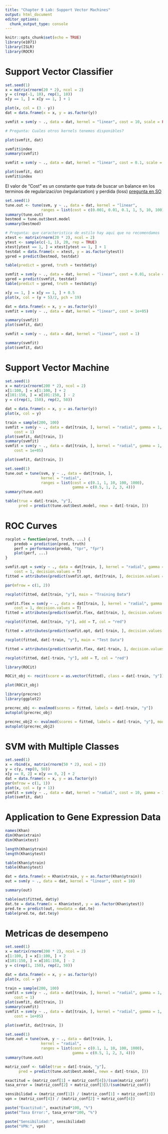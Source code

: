 ```yaml
---
title: "Chapter 9 Lab: Support Vector Machines"
output: html_document
editor_options: 
  chunk_output_type: console
---
```


```r
knitr::opts_chunk$set(echo = TRUE)
library(e1071)
library(ISLR)
library(ROCR)
```
# Support Vector Classifier

```r
set.seed(1)
x = matrix(rnorm(20 * 2), ncol = 2)
y = c(rep(-1, 10), rep(1, 10))
x[y == 1, ] = x[y == 1, ] + 1

plot(x, col = (3 - y))
dat = data.frame(x = x, y = as.factor(y))

svmfit = svm(y ~ ., data = dat, kernel = "linear", cost = 10, scale = FALSE)

# Pregunta: Cuales otros kernels tenemos disponibles?

plot(svmfit, dat)

svmfit$index
summary(svmfit)

svmfit = svm(y ~ ., data = dat, kernel = "linear", cost = 0.1, scale = FALSE)

plot(svmfit, dat)
svmfit$index
```

El valor de "Cost" es un constante que trata de buscar un balance en los terminos de regularizaci/on (regularization) y perdida (loss) [pregunta en SO](https://stats.stackexchange.com/questions/185994/the-cost-parameter-for-support-vector-machines)

```r
set.seed(1)
tune.out <- tune(svm, y ~ ., data = dat, kernel = "linear",
                ranges = list(cost = c(0.001, 0.01, 0.1, 1, 5, 10, 100)))
summary(tune.out)
bestmod = tune.out$best.model
summary(bestmod)

# Pregunta: que caracteristica de estilo hay aqui que no recomendamos
xtest <- matrix(rnorm(20 * 2), ncol = 2)
ytest <- sample(c(-1, 1), 20, rep = TRUE)
xtest[ytest == 1, ] = xtest[ytest == 1, ] + 1
testdat = data.frame(x = xtest, y = as.factor(ytest))
ypred = predict(bestmod, testdat)

table(predict = ypred, truth = testdat$y)

svmfit = svm(y ~ ., data = dat, kernel = "linear", cost = 0.01, scale = FALSE)
ypred = predict(svmfit, testdat)
table(predict = ypred, truth = testdat$y)

x[y == 1, ] = x[y == 1, ] + 0.5
plot(x, col = (y + 5)/2, pch = 19)

dat = data.frame(x = x, y = as.factor(y))
svmfit = svm(y ~ ., data = dat, kernel = "linear", cost = 1e+05)

summary(svmfit)
plot(svmfit, dat)

svmfit = svm(y ~ ., data = dat, kernel = "linear", cost = 1)

summary(svmfit)
plot(svmfit, dat)
```

# Support Vector Machine

```r
set.seed(1)
x = matrix(rnorm(200 * 2), ncol = 2)
x[1:100, ] = x[1:100, ] + 2
x[101:150, ] = x[101:150, ] - 2
y = c(rep(1, 150), rep(2, 50))

dat = data.frame(x = x, y = as.factor(y))
plot(x, col = y)

train = sample(200, 100)
svmfit = svm(y ~ ., data = dat[train, ], kernel = "radial", gamma = 1, 
    cost = 1)
plot(svmfit, dat[train, ])
summary(svmfit)
svmfit = svm(y ~ ., data = dat[train, ], kernel = "radial", gamma = 1, 
    cost = 1e+05)

plot(svmfit, dat[train, ])

set.seed(1)
tune.out = tune(svm, y ~ ., data = dat[train, ],
                kernel = "radial",
                ranges = list(cost = c(0.1, 1, 10, 100, 1000), 
                              gamma = c(0.5, 1, 2, 3, 4)))
summary(tune.out)

table(true = dat[-train, "y"], 
      pred = predict(tune.out$best.model, newx = dat[-train, ]))
```

# ROC Curves

```r
rocplot = function(pred, truth, ...) {
    predob = prediction(pred, truth)
    perf = performance(predob, "tpr", "fpr")
    plot(perf, ...)
}

svmfit.opt = svm(y ~ ., data = dat[train, ], kernel = "radial", gamma = 2, 
    cost = 1, decision.values = T)
fitted = attributes(predict(svmfit.opt, dat[train, ], decision.values = TRUE))$decision.values

par(mfrow = c(1, 2))

rocplot(fitted, dat[train, "y"], main = "Training Data")

svmfit.flex = svm(y ~ ., data = dat[train, ], kernel = "radial", gamma = 50, 
    cost = 1, decision.values = T)
fitted = attributes(predict(svmfit.flex, dat[train, ], decision.values = T))$decision.values

rocplot(fitted, dat[train, "y"], add = T, col = "red")

fitted = attributes(predict(svmfit.opt, dat[-train, ], decision.values = T))$decision.values

rocplot(fitted, dat[-train, "y"], main = "Test Data")

fitted = attributes(predict(svmfit.flex, dat[-train, ], decision.values = T))$decision.values

rocplot(fitted, dat[-train, "y"], add = T, col = "red")
```

```r
library(ROCit)

ROCit_obj <- rocit(score = as.vector(fitted), class = dat[-train, "y"])

plot(ROCit_obj)

```

```r
library(precrec)
library(ggplot2)

precrec_obj <- evalmod(scores = fitted, labels = dat[-train, "y"])
autoplot(precrec_obj)

precrec_obj2 <- evalmod(scores = fitted, labels = dat[-train, "y"], mode="basic")
autoplot(precrec_obj2)
```


# SVM with Multiple Classes

```r
set.seed(1)
x = rbind(x, matrix(rnorm(50 * 2), ncol = 2))
y = c(y, rep(0, 50))
x[y == 0, 2] = x[y == 0, 2] + 2
dat = data.frame(x = x, y = as.factor(y))
par(mfrow = c(1, 1))
plot(x, col = (y + 1))
svmfit = svm(y ~ ., data = dat, kernel = "radial", cost = 10, gamma = 1)
plot(svmfit, dat)
```

# Application to Gene Expression Data
```r
names(Khan)
dim(Khan$xtrain)
dim(Khan$xtest)

length(Khan$ytrain)
length(Khan$ytest)

table(Khan$ytrain)
table(Khan$ytest)

dat = data.frame(x = Khan$xtrain, y = as.factor(Khan$ytrain))
out = svm(y ~ ., data = dat, kernel = "linear", cost = 10)

summary(out)

table(out$fitted, dat$y)
dat.te = data.frame(x = Khan$xtest, y = as.factor(Khan$ytest))
pred.te = predict(out, newdata = dat.te)
table(pred.te, dat.te$y)
```

# Metricas de desempeno

```r
set.seed(1)
x = matrix(rnorm(200 * 2), ncol = 2)
x[1:100, ] = x[1:100, ] + 2
x[101:150, ] = x[101:150, ] - 2
y = c(rep(1, 150), rep(2, 50))

dat = data.frame(x = x, y = as.factor(y))
plot(x, col = y)

train = sample(200, 100)
svmfit = svm(y ~ ., data = dat[train, ], kernel = "radial", gamma = 1, 
    cost = 1)
plot(svmfit, dat[train, ])
summary(svmfit)
svmfit = svm(y ~ ., data = dat[train, ], kernel = "radial", gamma = 1, 
    cost = 1e+05)

plot(svmfit, dat[train, ])

set.seed(1)
tune.out = tune(svm, y ~ ., data = dat[train, ],
                kernel = "radial",
                ranges = list(cost = c(0.1, 1, 10, 100, 1000), 
                              gamma = c(0.5, 1, 2, 3, 4)))
summary(tune.out)
```


```r
matriz_conf <- table(true = dat[-train, "y"], 
      pred = predict(tune.out$best.model, newx = dat[-train, ]))

exactitud = (matriz_conf[1] + matriz_conf[4])/(sum(matriz_conf))
tasa_error = (matriz_conf[2] + matriz_conf[3])/(sum(matriz_conf))

sensibilidad = (matriz_conf[1]) / (matriz_conf[1] + matriz_conf[3])
vpn = (matriz_conf[4]) / (matriz_conf[2] + matriz_conf[4])

paste("Exactitud:", exactitud*100, "%")
paste("Tasa Error:", tasa_error*100, "%")

paste("Sensibilidad:", sensibilidad)
paste("VPN:", vpn)
```





